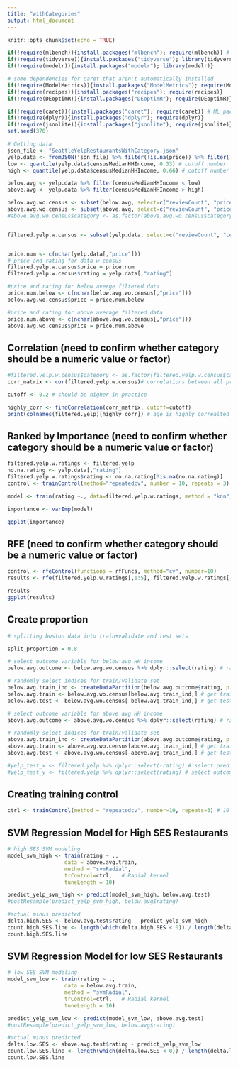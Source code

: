 ```yaml
---
title: "withCategories"
output: html_document
---
```


```r
knitr::opts_chunk$set(echo = TRUE)
```

```r
if(!require(mlbench)){install.packages("mlbench"); require(mlbench)} # common datasets to use
if(!require(tidyverse)){install.packages("tidyverse"); library(tidyverse)} 
if(!require(modelr)){install.packages("modelr"); library(modelr)} 

# some dependencies for caret that aren't automatically installed
if(!require(ModelMetrics)){install.packages("ModelMetrics"); require(ModelMetrics)}
if(!require(recipes)){install.packages("recipes"); require(recipes)}
if(!require(DEoptimR)){install.packages("DEoptimR"); require(DEoptimR)}

if(!require(caret)){install.packages("caret"); require(caret)} # ML package WITHOUT its dependencies. Should not take as long
if(!require(dplyr)){install.packages("dplyr"); require(dplyr)}
if(!require(jsonlite)){install.packages("jsonlite"); require(jsonlite)}
set.seed(370)
```

```r
# Getting data
json_file <- "SeattleYelpRestaurantsWithCategory.json"
yelp.data <- fromJSON(json_file) %>% filter(!is.na(price)) %>% filter(!is.na(reviewCount)) %>% filter(!is.na(censusMedianHHIncome)) %>% filter(!is.na(censusIncomePerCapita)) %>% filter(!is.na(censusGiniIndexOfInequality)) %>% filter(!is.na(rating)) %>% filter(!is.na(category)) 
low <- quantile(yelp.data$censusMedianHHIncome, 0.33) # cutoff number
high <- quantile(yelp.data$censusMedianHHIncome, 0.66) # cutoff number

below.avg <- yelp.data %>% filter(censusMedianHHIncome < low)
above.avg <- yelp.data %>% filter(censusMedianHHIncome > high)

below.avg.wo.census <- subset(below.avg, select=c("reviewCount", "price", "rating"))
above.avg.wo.census <- subset(above.avg, select=c("reviewCount", "price", "rating"))
#above.avg.wo.census$category <- as.factor(above.avg.wo.census$category)


filtered.yelp.w.census <- subset(yelp.data, select=c("reviewCount", "censusMedianHHIncome", "censusIncomePerCapita", "censusGiniIndexOfInequality", "category", "price"))


price.num <- c(nchar(yelp.data[,"price"]))
# price and rating for data w census
filtered.yelp.w.census$price = price.num
filtered.yelp.w.census$rating = yelp.data[,"rating"]

#price and rating for below averge filtered data
price.num.below <- c(nchar(below.avg.wo.census[,"price"]))
below.avg.wo.census$price = price.num.below

#price and rating for above average filtered data
price.num.above <- c(nchar(above.avg.wo.census[,"price"]))
above.avg.wo.census$price = price.num.above

```
## Correlation (need to confirm whether category should be a numeric value or factor)
```r
#filtered.yelp.w.census$category <- as.factor(filtered.yelp.w.census$category)
corr_matrix <- cor(filtered.yelp.w.census)# correlations between all predictor vars

cutoff <- 0.2 # should be higher in practice

highly_corr <- findCorrelation(corr_matrix, cutoff=cutoff)
print(colnames(filtered.yelp)[highly_corr]) # age is highly correalted with pregnant
```

## Ranked by Importance (need to confirm whether category should be a numeric value or factor)
```r
filtered.yelp.w.ratings <- filtered.yelp
no.na.rating <- yelp.data[,"rating"]
filtered.yelp.w.ratings$rating <- no.na.rating[!is.na(no.na.rating)]
control <- trainControl(method="repeatedcv", number = 10, repeats = 3)

model <- train(rating ~., data=filtered.yelp.w.ratings, method = "knn", preProcess = "scale", trControl = control)

importance <- varImp(model)

ggplot(importance)
```

## RFE (need to confirm whether category should be a numeric value or factor)
```r
control <- rfeControl(functions = rfFuncs, method="cv", number=10)
results <- rfe(filtered.yelp.w.ratings[,1:5], filtered.yelp.w.ratings[,6], sizes = c(1:5), rfeControl = control)

results
ggplot(results)
```

## Create proportion
```r
# splitting boston data into train+validate and test sets

split_proportion = 0.8

# select outcome variable for below avg HH income
below.avg.outcome <- below.avg.wo.census %>% dplyr::select(rating) # rating column only

# randomly select indices for train/validate set
below.avg.train_ind <- createDataPartition(below.avg.outcome$rating, p = split_proportion, list = FALSE)
below.avg.train <- below.avg.wo.census[below.avg.train_ind,] # get training below avg data
below.avg.test <- below.avg.wo.census[-below.avg.train_ind,] # get test below avg data

# select outcome variable for above avg HH income
above.avg.outcome <- above.avg.wo.census %>% dplyr::select(rating) # rating column only

# randomly select indices for train/validate set
above.avg.train_ind <- createDataPartition(above.avg.outcome$rating, p = split_proportion, list = FALSE)
above.avg.train <- above.avg.wo.census[above.avg.train_ind,] # get training above avg data
above.avg.test <- above.avg.wo.census[-above.avg.train_ind,] # get test above avg data

#yelp_test_x <- filtered.yelp %>% dplyr::select(-rating) # select predictor data for test set
#yelp_test_y <- filtered.yelp %>% dplyr::select(rating) # select outcome data for test set
```
## Creating training control
```r
ctrl <- trainControl(method = "repeatedcv", number=10, repeats=3) # 10 fold cross-validation, repeated 3 times. better way to do it but takes longer.
```

## SVM Regression Model for High SES Restaurants
```r
# high SES SVM modeling
model_svm_high <- train(rating ~ .,
                  data = above.avg.train,
                  method = "svmRadial",
                  trControl=ctrl,   # Radial kernel
                  tuneLength = 10)

predict_yelp_svm_high <- predict(model_svm_high, below.avg.test)
#postResample(predict_yelp_svm_high, below.avg$rating)

#actual minus predicted
delta.high.SES <- below.avg.test$rating - predict_yelp_svm_high
count.high.SES.line <- length(which(delta.high.SES < 0)) / length(delta.high.SES)
count.high.SES.line
```


## SVM Regression Model for low SES Restaurants
```r
# low SES SVM modeling
model_svm_low <- train(rating ~ .,
                  data = below.avg.train,
                  method = "svmRadial",
                  trControl=ctrl,   # Radial kernel
                  tuneLength = 10)

predict_yelp_svm_low <- predict(model_svm_low, above.avg.test)
#postResample(predict_yelp_svm_low, below.avg$rating)

#actual minus predicted
delta.low.SES <- above.avg.test$rating - predict_yelp_svm_low
count.low.SES.line <- length(which(delta.low.SES < 0)) / length(delta.low.SES)
count.low.SES.line
```
